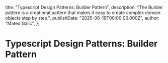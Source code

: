   title: "Typescript Design Patterns: Builder Pattern",
  description:
    "The Builder pattern is a creational pattern that makes it easy to create complex domain objects step by step.",
  publishDate: "2025-06-19T00:00:00.000Z",
  author: "Mateo Galić",
};

# Typescript Design Patterns: Builder Pattern

<BlogHeader author="Mateo Galić" />

